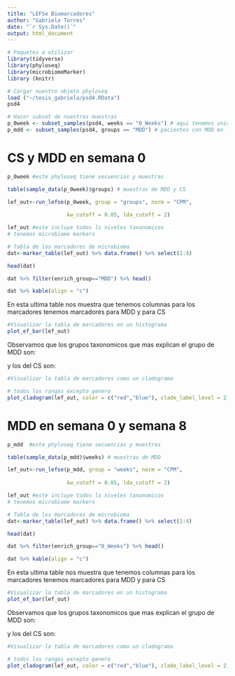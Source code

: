 ```yaml
---
title: "LEFSe Biomarcadores"
author: "Gabriela Torres"
date: "`r Sys.Date()`"
output: html_document
---
```


```r
# Paquetes a utilizar 
library(tidyverse)
library(phyloseq)
library(microbiomeMarker)
library (knitr)
```

```r
# Cargar nuestro objeto phyloseq
load ("~/tesis_gabriela/psd4.RData")
psd4
```

```r
# Hacer subset de nuestras muestras 
p_0week <- subset_samples(psd4, weeks == "0_Weeks") # aqui tenemos unicamente los CS y pacientes con MDD en la semana 0 (antes del tratamiento)
p_mdd <- subset_samples(psd4, groups == "MDD") # pacientes con MDD en la semana 0 y 8 (antes y despues del tratamiento)
```

# CS y MDD en semana 0

```r
p_0week #este phyloseq tiene secuencias y muestras

table(sample_data(p_0week)$groups) # muestras de MDD y CS

lef_out<-run_lefse(p_0week, group = "groups", norm = "CPM",
                   
                   kw_cutoff = 0.05, lda_cutoff = 2)

lef_out #este incluye todos ls niveles taxonomicos 
# tenemos microbiome markers
```

```r
# Tabla de los marcadores de microbioma 
dat<-marker_table(lef_out) %>% data.frame() %>% select(1:4)

head(dat) 

dat %>% filter(enrich_group=="MDD") %>% head()

dat %>% kable(align = "c")
```
En esta ultima table nos muestra que tenemos columnas para los marcadores
tenemos marcadores para MDD y para CS

```r
#Visualizar la tabla de marcadores en un histograma
plot_ef_bar(lef_out) 
```

Observamos que los grupos taxonomicos que mas explican el grupo de MDD son:

y los del CS son:

```r
#Visualizar la tabla de marcadores como un cladograma 

# todos los rangos excepto genero
plot_cladogram(lef_out, color = c("red","blue"), clade_label_level = 2)
```

# MDD en semana 0 y semana 8

```r
p_mdd  #este phyloseq tiene secuencias y muestras

table(sample_data(p_mdd)$weeks) # muestras de MDD 

lef_out<-run_lefse(p_mdd, group = "weeks", norm = "CPM",
                   
                   kw_cutoff = 0.05, lda_cutoff = 2)

lef_out #este incluye todos ls niveles taxonomicos 
# tenemos microbiome markers
```

```r
# Tabla de los marcadores de microbioma 
dat<-marker_table(lef_out) %>% data.frame() %>% select(1:4)

head(dat) 

dat %>% filter(enrich_group=="0_Weeks") %>% head()

dat %>% kable(align = "c")
```
En esta ultima table nos muestra que tenemos columnas para los marcadores
tenemos marcadores para MDD y para CS

```r
#Visualizar la tabla de marcadores en un histograma
plot_ef_bar(lef_out) 
```

Observamos que los grupos taxonomicos que mas explican el grupo de MDD son:

y los del CS son:

```r
#Visualizar la tabla de marcadores como un cladograma 

# todos los rangos excepto genero
plot_cladogram(lef_out, color = c("red","blue"), clade_label_level = 2)
```

